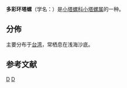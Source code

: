 {{Speciesbox
 | taxon = Pyramidella terebellum
 | authority = (Moeller, 1776)
}}
'''多彩环塔螺'''（学名：''{{lang|la|Pyramidella dolabrata f. terebellum}}''）是[[小塔螺科|小塔螺科]][[小塔螺属|小塔螺属]]的一种{{r|shell_34238}}。

==分佈==
主要分布于[[台湾|台湾]]{{r|shell_34238}}，常栖息在浅海沙底{{r|shell_34238}}。

==参考文献==
{{reflist|refs=
<ref name="shell_34238">{{cite web
 |url=http://shell.sinica.edu.tw/chinese/shellbase_detail.php?science_no=3428
 |title=国际贝库：多彩环塔螺
 |publisher=台湾贝类资料库
 |access-date=2009-08-11
 |archive-date=2016-03-04
 |archive-url=https://web.archive.org/web/20160304114306/http://shell.sinica.edu.tw/chinese/shellbase_detail.php?science_no=3428
 |dead-url=no
 }}</ref>
}}

{{Taxonbar}}
[[Category:小塔螺属|D]]
[[Category:_1776年描述的动物|D]]